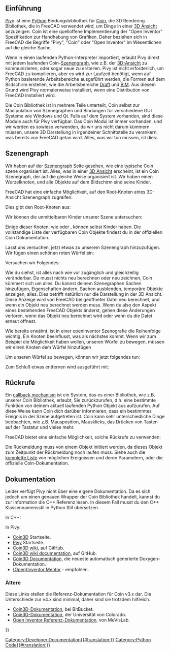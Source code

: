 <languages/>

{{Docnav/de
|[[Scenegraph/de|Szenengraph]]
|[[PySide/de|PySide]]
}}

{{TOCright}}

<span id="Introduction"></span>
==Einführung==

[[Pivy/de|Pivy]] ist eine [[Python/de|Python]] Bindungsbibliothek für [https://github.com/coin3d Coin], die 3D Rendering Bibliothek, die in FreeCAD verwendet wird, um Dinge in einer [[3D_view/de|3D Ansicht]] anzuzeigen. Coin ist eine  quelloffene Implementierung der "Open Inventor" Spezifikation zur Handhabung von Grafiken. Daher beziehen sich in FreeCAD die Begriffe "Pivy", "Coin" oder "Open Inventor" im Wesentlichen auf die gleiche Sache.

Wenn in einen laufenden Python-Interpreter importiert, erlaubt Pivy direkt mit jedem laufenden Coin-[[Scenegraph/de|Szenengraph]], wie z.B. der [[3D_view/de|3D-Ansicht]] zu kommunizieren, oder sogar neue zu erstellen. Pivy ist nicht erforderlich, um FreeCAD zu kompilieren, aber es wird zur Laufzeit benötigt, wenn auf Python basierende Arbeitsbereiche ausgeführt werden, die Formen auf dem Bildschirm erstellen, wie die Arbeitsbereiche [[Draft_Workbench/de|Draft]] und [[BIM_Workbench/de|BIM]]. Aus diesem Grund wird Pivy normalerweise installiert, wenn eine Distribution von FreeCAD installiert wird.

Die Coin Bibliothek ist in mehrere Teile unterteilt, Coin selbst zur Manipulation von Szenegraphen und Bindungen für verschiedene GUI Systeme wie Windows und Qt. Falls auf dem System vorhanden, sind diese Module auch für Pivy verfügbar. Das Coin Modul ist immer vorhanden, und wir werden es sowieso verwenden, da wir uns nicht darum kümmern müssen, unsere 3D Darstellung in irgendeiner Schnittstelle zu verankern, was bereits von FreeCAD getan wird. Alles, was wir tun müssen, ist dies:

{{Code|code=
from pivy import coin
}}

<span id="Scenegraph"></span>
==Szenengraph==

Wir haben auf der [[Scenegraph/de|Szenengraph]] Seite gesehen, wie eine typische Coin szene organisiert ist. Alles, was in einer [[3D_view/de|3D Ansicht]] erscheint, ist ein Coin Szenegraph, der auf die gleiche Weise organisiert ist. Wir haben einen Wurzelknoten, und alle Objekte auf dem Bildschirm sind seine Kinder.

FreeCAD hat eine einfache Möglichkeit, auf den Root-Knoten eines 3D-Ansicht Szenengraph zugreifen:

{{Code|code=
sg = FreeCADGui.ActiveDocument.ActiveView.getSceneGraph()
print(sg)
}}

Dies gibt den Root-Knoten aus:

{{Code|code=
<pivy.coin.SoSelection; proxy of <Swig Object of type 'SoSelection *' at 0x360cb60> >
}}

Wir können die unmittelbaren Kinder unserer Szene untersuchen:

{{Code|code=
for node in sg.getChildren():
    print(node)
}}

Einige dieser Knoten, wie {{incode|SoSeparator}} oder {{incode|SoGroup}}, können selbst Kinder haben. Die vollständige Liste der verfügbaren Coin Objekte findest du in der offiziellen Coin Dokumentation.

Lasst uns versuchen, jetzt etwas zu unserem Szenengraph hinzuzufügen. Wir fügen einen schönen roten Würfel ein:

{{Code|code=
col = coin.SoBaseColor()
col.rgb = (1, 0, 0)
cub = coin.SoCube()
myCustomNode = coin.SoSeparator()
myCustomNode.addChild(col)
myCustomNode.addChild(cub)
sg.addChild(myCustomNode)
}}

Versuchen wir Folgendes:

{{Code|code=
col.rgb = (1, 1, 0)
}}

Wie du siehst, ist alles nach wie vor zugänglich und gleichzeitig veränderbar. Du musst nichts neu berechnen oder neu zeichnen, Coin kümmert sich um alles. Du  kannst deinem Szenegraphen Sachen hinzufügen, Eigenschaften ändern, Sachen ausblenden, temporäre Objekte anzeigen, alles. Dies betrifft natürlich nur die Darstellung in der 3D Ansicht. Diese Anzeige wird von FreeCAD bei geöffneter Datei neu berechnet, und wenn ein Objekt neu berechnet werden muss. Wenn du also den Aspekt eines bestehenden FreeCAD Objekts änderst, gehen diese Änderungen verloren, wenn das Objekt neu berechnet wird oder wenn du die Datei erneut öffnest.

Wie bereits erwähnt, ist in einer openInventor Szenografie die Reihenfolge wichtig. Ein Knoten beeinflusst, was als nächstes kommt. Wenn wir zum Beispiel die Möglichkeit haben wollen, unseren Würfel zu bewegen, müssen wir einen {{incode|SoTranslation}} Knoten {{Emphasis|before}} dem Würfel hinzufügen

{{Code|code=
col = coin.SoBaseColor()
col.rgb = (1, 0, 0)
trans = coin.SoTranslation()
trans.translation.setValue([0, 0, 0])
cub = coin.SoCube()
myCustomNode = coin.SoSeparator()
myCustomNode.addChild(col)
myCustomNode.addChild(trans)
myCustomNode.addChild(cub)
sg.addChild(myCustomNode)
}}

Um unseren Würfel zu bewegen, können wir jetzt folgendes tun:

{{Code|code=
trans.translation.setValue([2, 0, 0])
}}

Zum Schluß etwas entfernen wird ausgeführt mit:

{{Code|code=
sg.removeChild(myCustomNode)
}}
{{Top}}
<span id="Callbacks"></span>
==Rückrufe==

Ein [https://en.wikipedia.org/wiki/Callback_%28computer_science%29 callback mechanism] ist ein System, das es einer Bibliothek, wie z.B. unserer Coin Bibliothek, erlaubt, Sie zurückzurufen, d.h. eine bestimmte Funktion von deinem aktuell laufenden Python Objekt aus aufzurufen. Auf diese Weise kann Coin dich darüber informieren, dass ein bestimmtes Ereignis in der Szene aufgetreten ist. Coin kann sehr unterschiedliche Dinge beobachten, wie z.B. Mausposition, Mausklicks, das Drücken von Tasten auf der Tastatur und vieles mehr.

FreeCAD bietet eine einfache Möglichkeit, solche Rückrufe zu verwenden:

{{Code|code=
from pivy import coin

class ButtonTest:
    def __init__(self):
        self.view = FreeCADGui.ActiveDocument.ActiveView
        self.callback = self.view.addEventCallbackPivy(coin.SoMouseButtonEvent.getClassTypeId(), self.getMouseClick) 

    def getMouseClick(self, event_cb):
        event = event_cb.getEvent()
        if event.getState() == coin.SoMouseButtonEvent.DOWN:
            print("Alert!!! A mouse button has been improperly clicked!!!")
            self.view.removeEventCallbackPivy(coin.SoMouseButtonEvent.getClassTypeId(), self.callback)

ButtonTest()
}}

Die Rückmeldung muss von einem Objekt initiiert werden, da dieses Objekt zum Zeitpunkt der Rückmeldung noch laufen muss.
Siehe auch die [[Code_snippets#Observe_mouse_events_in_the_3D_viewer_via_Python|komplette Liste]] von möglichen Ereignissen und deren Parametern, oder die offizielle Coin-Dokumentation.
{{Top}}
<span id="Documentation"></span>
==Dokumentation== 

Leider verfügt Pivy nicht über eine eigene Dokumentation. Da es sich jedoch um einen genauen Wrapper der Coin Bibliothek handelt, kannst du zur Information die C++ Referenz lesen. In diesem Fall musst du den C++ Klassennamensstil in Python Stil übersetzen.

In C++:

{{Code|code=
SoFile::getClassTypeId()
}}

In Pivy:

{{Code|code=
SoFile.getClassId()
}}

* [https://github.com/coin3d Coin3D] Startseite.
* [https://github.com/coin3d/pivy Pivy] Startseite.
* [https://github.com/coin3d/coin/wiki Coin3D wiki], auf GitHub.
*[https://github.com/coin3d/coin/wiki/Documentation Coin3D wiki documentation], auf GitHub.
* [https://coin3d.github.io/Coin/html/ Coin3D Documentation], die neueste automatisch generierte Doxygen-Dokumentation.
* [https://webdocs.cs.ualberta.ca/~graphics/books/mentor.pdf (Open)Inventor Mentor] - empfohlen.

<span id="Older"></span>
===Ältere===

Diese Links stellen die Referenz-Dokumentation für Coin v3.x dar. Die Unterschiede zur v4.x sind minimal, daher sind sie trotzdem hilfreich.

* [https://coin3d.bitbucket.io/Coin/index.html Coin3D-Dokumentation], bei BitBucket.
* [https://grey.colorado.edu/coin3d/index.html Coin3D-Dokumentation], der Universität von Colorado.
* [https://mevislabdownloads.mevis.de/docs/current/MeVis/ThirdParty/Documentation/Publish/OpenInventorReference/index.html Open Inventor Referenz-Dokumentation], von MeVisLab.
{{Top}}

{{Docnav/de
|[[Scenegraph/de|Szenengraph]]
|[[PySide/de|PySide]]
}}

{{Powerdocnavi{{#translation:}}}}
[[Category:Developer Documentation{{#translation:}}]]
[[Category:Python Code{{#translation:}}]]